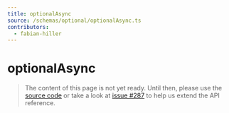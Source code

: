 ```yaml
---
title: optionalAsync
source: /schemas/optional/optionalAsync.ts
contributors:
  - fabian-hiller
---
```


# optionalAsync

> The content of this page is not yet ready. Until then, please use the [source code](https://github.com/fabian-hiller/valibot/blob/main/library/src/schemas/optional/optionalAsync.ts) or take a look at [issue #287](https://github.com/fabian-hiller/valibot/issues/287) to help us extend the API reference.
